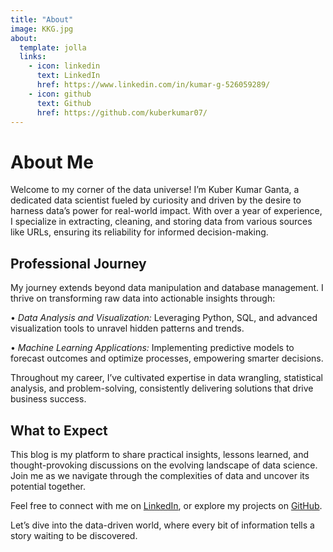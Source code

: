 ```yaml
---
title: "About"
image: KKG.jpg
about:
  template: jolla
  links:
    - icon: linkedin
      text: LinkedIn
      href: https://www.linkedin.com/in/kumar-g-526059289/
    - icon: github
      text: Github
      href: https://github.com/kuberkumar07/
---
```


# About Me

Welcome to my corner of the data universe! I'm Kuber Kumar Ganta, a dedicated data scientist fueled by curiosity and driven by the desire to harness data's power for real-world impact. With over a year of experience, I specialize in extracting, cleaning, and storing data from various sources like URLs, ensuring its reliability for informed decision-making.

## Professional Journey

My journey extends beyond data manipulation and database management. I thrive on transforming raw data into actionable insights through:

•⁠  ⁠*Data Analysis and Visualization:* Leveraging Python, SQL, and advanced visualization tools to unravel hidden patterns and trends.
  
•⁠  ⁠*Machine Learning Applications:* Implementing predictive models to forecast outcomes and optimize processes, empowering smarter decisions.

Throughout my career, I've cultivated expertise in data wrangling, statistical analysis, and problem-solving, consistently delivering solutions that drive business success.

## What to Expect

This blog is my platform to share practical insights, lessons learned, and thought-provoking discussions on the evolving landscape of data science. Join me as we navigate through the complexities of data and uncover its potential together.

Feel free to connect with me on [LinkedIn](https://linkedin.com/in/kumar-g-526059289), or explore my projects on [GitHub](https://github.com/kuberkumar07).

Let's dive into the data-driven world, where every bit of information tells a story waiting to be discovered.